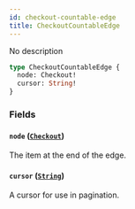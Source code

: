 ```yaml
---
id: checkout-countable-edge
title: CheckoutCountableEdge
---
```



No description

```graphql
type CheckoutCountableEdge {
  node: Checkout!
  cursor: String!
}
```


### Fields

#### `node` ([`Checkout`](../../../developer/api-reference/objects/checkout))

The item at the end of the edge.


#### `cursor` ([`String`](../../../developer/api-reference/scalars/string))

A cursor for use in pagination.




